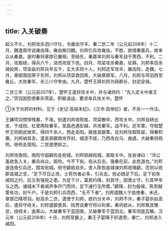 ```yaml
---
---
---
```

title: 入关破奏
---



起义不久，刘邦攻杀泗川守壮，令雍齿守丰。秦二世二年（公元前208年）十二月，魏遣周市说雍齿降，雍齿叛归魏。刘邦引兵攻雍齿，不胜，欲借秦嘉兵，故率众从秦嘉。是时秦将章邯已屠相，至砀东，秦嘉率刘邦与秦军战于萧西，不利。二月，攻取砀，得兵六千，进而攻拔下邑。四月，项梁攻杀秦嘉，驻薛。刘邦率百余骑投奔，项梁益刘邦兵卒五千，五大夫将十人。刘邦还军攻丰，雍齿败，走魏。七月，章邯围田荣于东阿，刘邦从项梁救田荣，大破章邯军。八月，刘邦与项羽西至雍丘，大败秦军，杀三川守李由。九月，楚怀王拜刘邦为砀郡长，封武安侯。

二世三年（公元前207年），楚怀王遣将攻关中，并与诸将约：“先入定关中者王之。”项羽因怨恨秦杀项梁，积极请战，要求率兵攻关中。楚怀

①关于刘邦的材料，见于《史记·高祖本纪》、《汉书·高帝纪》者，不另一一作注。

王嫌项羽慓悍残暴，不准。别遣刘邦收陈胜、项梁散卒，西攻关中。刘邦自砀出发，于成阳、杠里两败秦军，至昌邑遇彭越，共攻秦军。战不利。还军栗，夺取楚怀王将刚武侯军，得四千余人，西走高阳。郦食其献策，说刘邦攻取陈留，得秦积粟。刘邦纳其言。遣其弟郦商攻开封，城坚不拔，乃西攻白马、曲遇，大破秦将杨熊。杨熊走荥阳。二世遣使斩之。

刘邦攻南阳，南阳守龆齮败走宛城。刘邦欲越宛城，直取关中。张良谏曰：“沛公虽欲急入关，秦兵尚众，距险。今不下宛，宛从后击，强秦在前，此危道也。”刘邦遂连夜引兵还，围攻宛城。宛守齮欲自杀，舍人陈恢逾城谏刘邦收降齮，否则以宛郡县城之坚，“足下尽日止攻，士死伤者必多。引兵去，宛必随足下后。足下前失咸阳之约，后又有强宛之患。为足下计，莫若约降，封其守，因使止守，引其甲卒与之西。诸城未下者闻声争开门而待，足下通行无所累。”齮降，封为殷侯。陈恢献策有功，封千户。于是刘邦引兵而西，“无不下者”。刘邦遣魏人宁昌使秦，未还，章邯已降项羽。赵高杀二世，遣使于刘邦，欲约分关中，刘邦不许。秦子婴杀赵高后，遣将守峣关。刘邦遣郦食其、陆贾说秦守将以利害。秦将欲从，刘邦乘其懈怠，绕峣关，逾蒉山，大破秦军于蓝田南，又破秦军于蓝田北，秦军彻底瓦解。汉元年（公元前206年）十月，刘邦至霸上，秦王子婴降于轵道旁。秦亡。刘邦进入咸阳。